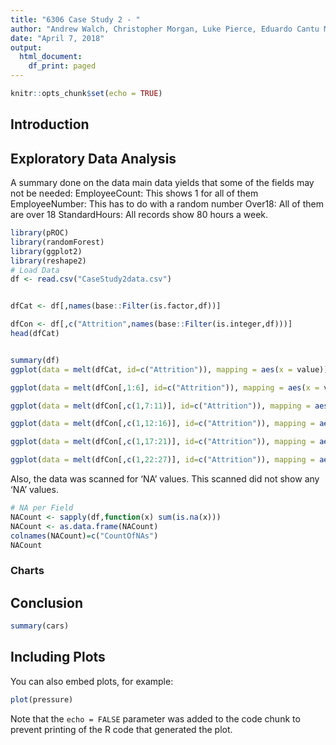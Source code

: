 ```yaml
---
title: "6306 Case Study 2 - "
author: "Andrew Walch, Christopher Morgan, Luke Pierce, Eduardo Cantu Medellin"
date: "April 7, 2018"
output: 
  html_document:
    df_print: paged
---
```


```r
knitr::opts_chunk$set(echo = TRUE)
```

## Introduction

## Exploratory Data Analysis


A summary done on the data main data yields that some of the fields may not be needed:
  EmployeeCount: This shows 1 for all of them
  EmployeeNumber: This has to do with a random number
  Over18: All of them are over 18
  StandardHours: All records show 80 hours a week.





```r
library(pROC)
library(randomForest)
library(ggplot2)
library(reshape2)
# Load Data
df <- read.csv("CaseStudy2data.csv")


dfCat <- df[,names(base::Filter(is.factor,df))]

dfCon <- df[,c("Attrition",names(base::Filter(is.integer,df)))]
head(dfCat)


summary(df)
ggplot(data = melt(dfCat, id=c("Attrition")), mapping = aes(x = value)) + geom_histogram(stat="count") + facet_grid(Attrition~variable, scales = 'free') + ggtitle("Histograms for Categorical Variables by Attrition") + theme(axis.text.x = element_text(angle=90, hjust = 1)) + xlab("Categories") 

ggplot(data = melt(dfCon[,1:6], id=c("Attrition")), mapping = aes(x = value)) + geom_histogram(bin=15) + facet_grid(Attrition~variable, scales = 'free')+ ggtitle("Histograms for Continuous Variables by Attrition")

ggplot(data = melt(dfCon[,c(1,7:11)], id=c("Attrition")), mapping = aes(x = value)) + geom_histogram(bin=15) + facet_grid(Attrition~variable, scales = 'free')+ ggtitle("Histograms for Continuous Variables by Attrition")

ggplot(data = melt(dfCon[,c(1,12:16)], id=c("Attrition")), mapping = aes(x = value)) + geom_histogram(bin=15) + facet_grid(Attrition~variable, scales = 'free')+ ggtitle("Histograms for Continuous Variables by Attrition")

ggplot(data = melt(dfCon[,c(1,17:21)], id=c("Attrition")), mapping = aes(x = value)) + geom_histogram(bin=15) + facet_grid(Attrition~variable, scales = 'free')+ ggtitle("Histograms for Continuous Variables by Attrition")

ggplot(data = melt(dfCon[,c(1,22:27)], id=c("Attrition")), mapping = aes(x = value)) + geom_histogram(bin=15) + facet_grid(Attrition~variable, scales = 'free')+ ggtitle("Histograms for Continuous Variables by Attrition")


```

Also, the data was scanned for 'NA' values. This scanned did not show any 'NA' values.
```r
# NA per Field
NACount <- sapply(df,function(x) sum(is.na(x)))
NACount <- as.data.frame(NACount)
colnames(NACount)=c("CountOfNAs")
NACount


```
### Charts



## Conclusion

```r
summary(cars)
```

## Including Plots

You can also embed plots, for example:

```r
plot(pressure)
```

Note that the `echo = FALSE` parameter was added to the code chunk to prevent printing of the R code that generated the plot.
